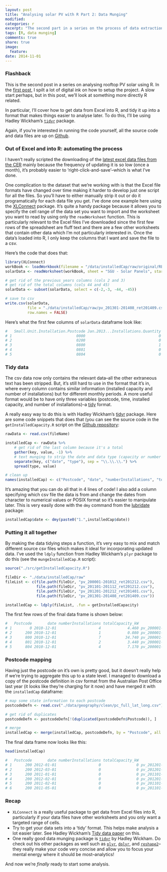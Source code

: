 ```yaml
---
layout: post
title: "Analysing solar PV with R Part 2: Data Munging"
modified:
categories: r
excerpt: "The second part in a series on the process of data extraction and cleaning using solar PV data from the Australian Clean Energy Regulator."
tags: [R, data munging]
comments: true
share: true
image:
  feature:
date: 2014-11-01
---
```


### Flashback
This is the second post in a series on analysing rooftop PV solar using R.  In the 
[first post](r/analysing-solar-pv-with-r-1/), I spilt a lot of digital ink on how to setup the project.  A slow start perhaps, but in this post, we'll look at something more directly R related. 

In particular, I'll cover how to get data from Excel into R, and tidy it up into a format that makes things easier to analyse later.  To do this, I'll be using Hadley Wickham's [`tidyr`](http://cran.r-project.org/web/packages/tidyr/index.html) package.

Again, if you're interested in running the code yourself, all the source code and data files are up on [Github](https://github.com/jiunsiew/pv).


### Out of Excel and into R: automating the process

I haven't really scripted the downloading of the [latest excel data files from the CER](http://ret.cleanenergyregulator.gov.au/REC-Registry/Data-reports#Latest-data) mainly because the frequency of updating it is so low (once a month), it's probably easier to 'right-click-and-save'--which is what I've done.  

One complication to the dataset that we're working with is that the Excel file formats have changed over time making it harder to develop just one script for all the files. So you'll have to either manually strip it out or do it programatically for each data file you get.  I've done one example here using the [XLConnect](http://cran.r-project.org/web/packages/XLConnect/index.html) package.  It's quite a handy package because it allows you to specify the cell range of the data set you want to import and the worksheet you want to read by using only the `readWorksheet` function.  This is particularly relevant to the Excel files I've downloaded since the first few rows of the spreadsheet are fluff text and there are a few other worksheets that contain other data which I'm not particularly interested in.  Once the data's loaded into R, I only keep the columns that I want and save the file to a csv.  

Here's the code that does that:

```r
library(XLConnect)
workBook <- loadWorkbook(filename = "/data/installedCap/raw/original/RET-data-0914.xls")
solarData <- readWorksheet(workBook, sheet = "SGU - Solar Panels", startRow = 4)

# get rid of the previous years columns (cols 2 and 3)
# get rid of the total columns (cols 44 and 45)
solarData <- subset(solarData, select = c(-2,-3, -44, -45))

# save to csv
write.csv(solarData,
          file = "./data/installedCap/raw/pv_201301-201408_ret201409.csv",
          row.names = FALSE)


```

Here's what the first few columns of `solarData` dataframe look like:

```r
#   Small.Unit.Installation.Postcode Jan.2013...Installations.Quantity Jan.2013...SGU.Rated.Output.In.kW
# 1                             0000                                 0                              0.00
# 2                             0200                                 0                              0.00
# 3                             0800                                 1                              4.56
# 4                             0801                                 0                              0.00
# 5                             0804                                 0                              0.00
```

### Tidy data

The csv data now only contains the relevant data--all the other extraneous text has been stripped.  But, it's still hard to use in the format that it's in, where every column contains similar information (installed capacity and number of installations) but for different monthly periods.  A more useful format would be to have only three variables (postcode, time, installed capacity, and number of installations)--a [tidy](vita.had.co.nz/papers/tidy-data.pdf) format.  

A really easy way to do this is with Hadley Wickham's [tidyr](http://cran.r-project.org/web/packages/tidyr/index.html) package.  Here are some code snippets that does that (you can see the source code in the `getInstalledCapacity.R` script on the [Github repository](https://github.com/jiunsiew/pv/blob/master/src/getInstalledCapacity.R):

```r
rawData <- read.csv(fileName)

installedCap <- rawData %>% 
    # get rid of the last column because it's a total 
    gather(key, value, -1) %>%  
    # text munging to strip the date and data type (capacity or number of installations)
    separate(key, c("date", "type"), sep = "\\.\\.\\.") %>%  
    spread(type, value) 

# clean up
names(installedCap) <- c("Postcode", "date", "numberInstallations", "totalCapacity_kW") 
```

It's amazing that you can do all that in 4 lines of code!   I also add a column specifying which csv file the data is from and change the dates from character to numerical values or POSIX format so it's easier to manipulate later.  This is very easily done with the `dmy` command from the [lubridate](http://cran.r-project.org/web/packages/lubridate/index.html) package:

```r
installedCap$date <- dmy(paste0("1.",installedCap$date))
```


### Putting it all together

By making the data tidying steps a function, it's very easy to mix and match different source csv files which makes it ideal for incorporating updated data.  I've used the `ldply` function from Hadley Wickham's `plyr` package to do this (see the `mungeInstalledCap.R` script):

```r
source("./src/getInstalledCapacity.R")

fileDir <- "./data/installedCap/raw"
fileList <- c(file.path(fileDir, "pv_200001-201012_ret201212.csv"),
              file.path(fileDir, "pv_201101-201112_ret201212.csv"),
              file.path(fileDir, "pv_201201-201212_ret201401.csv"),
              file.path(fileDir, "pv_201301-201408_ret201409.csv"))

installedCap <- ldply(fileList, .fun = getInstalledCapacity)
```

The first few rows of the final data frame is shown below:

```r
#   Postcode       date numberInstallations totalCapacity_kW                     dataSource
# 1        0 2010-12-01                   4            4.460 pv_200001-201012_ret201212.csv
# 2      200 2010-12-01                   1            0.080 pv_200001-201012_ret201212.csv
# 3      800 2010-12-01                   7           34.740 pv_200001-201012_ret201212.csv
# 4      801 2010-12-01                   2            3.440 pv_200001-201012_ret201212.csv
# 5      804 2010-12-01                   4            7.170 pv_200001-201012_ret201212.csv
```

### Postcode mapping

Having just the postcode on it's own is pretty good, but it doesn't really help if we're trying to aggregate this up to a state level.  I managed to download a copy of the postcode definition in csv format from the Australian Post Office last year (it looks like they're charging for it now) and have merged it with the `installedCap` dataframe:

```r
# map some state information to each postcode
postcodeDefn <- read.csv("./data/geography/clean/pc_full_lat_long.csv")

# get rid of duplicates
postcodeDefn <- postcodeDefn[!(duplicated(postcodeDefn$Postcode)), ]

# merge
installedCap <- merge(installedCap, postcodeDefn, by = "Postcode", all.x = TRUE)
```

The final data frame now looks like this:

```r
head(installedCap)

#   Postcode       date numberInstallations totalCapacity_kW                     dataSource                        Locality State          Category        Lat     Long
# 1      200 2012-01-01                   0                0 pv_201201-201212_ret201401.csv AUSTRALIAN NATIONAL UNIVERSITY   ACT Post Office Boxes -35.277272 149.1171
# 2      200 2012-03-01                   0                0 pv_201201-201212_ret201401.csv AUSTRALIAN # NATIONAL UNIVERSITY   ACT Post Office Boxes -35.277272 149.1171
# 3      200 2011-01-01                   0                0 pv_201101-201112_ret201212.csv AUSTRALIAN NATIONAL UNIVERSITY   ACT Post Office Boxes -35.277272 149.1171
# 4      200 2012-02-01                   0                0 pv_201201-201212_ret201401.csv AUSTRALIAN NATIONAL UNIVERSITY   ACT Post Office Boxes -35.277272 149.1171
# 5      200 2011-02-01                   0                0 pv_201101-201112_ret201212.csv AUSTRALIAN NATIONAL UNIVERSITY   ACT Post Office Boxes -35.277272 149.1171
# 6      200 2011-05-01                   0                0 pv_201101-201112_ret201212.csv AUSTRALIAN NATIONAL UNIVERSITY   ACT Post Office Boxes -35.277272 149.1171
```

### Recap

- `XLConnect` is a really useful package to get data from Excel files into R, particularly if your data files have other worksheets and you only want a targeted range of cells.
- Try to get your data sets into a 'tidy' format.  This helps make analysis a lot easier later.  See Hadley Wickham's [Tidy data paper](vita.had.co.nz/papers/tidy-data.pdf) on this.
- One really good data munging package is [`tidyr`](http://cran.r-project.org/web/packages/tidyr/index.html) by Hadley Wickham.  Do check out his other packages as well such as [`plyr`](http://cran.r-project.org/web/packages/plyr/index.html), [`dplyr`](http://cran.r-project.org/web/packages/dplyr/index.html), and [`reshape2`](http://cran.r-project.org/web/packages/reshape2/index.html)--they really make your code very concise and allow you to focus your mental energy where it should be most--analytics!

And now we're *finally* ready to start some analysis.  